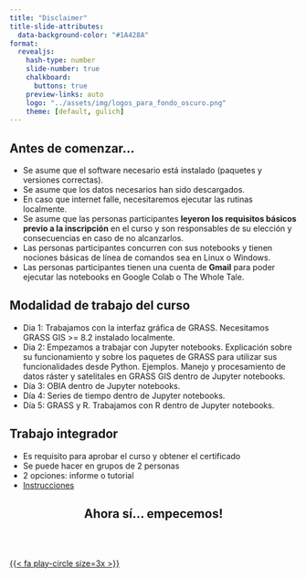 ```yaml
---
title: "Disclaimer"
title-slide-attributes: 
  data-background-color: "#1A428A"
format:
  revealjs: 
    hash-type: number 
    slide-number: true
    chalkboard: 
      buttons: true
    preview-links: auto
    logo: "../assets/img/logos_para_fondo_oscuro.png"
    theme: [default, gulich]
---
```


## Antes de comenzar...

-   Se asume que el software necesario está instalado (paquetes y versiones correctas).
-   Se asume que los datos necesarios han sido descargados.
-   En caso que internet falle, necesitaremos ejecutar las rutinas localmente.
-   Se asume que las personas participantes **leyeron los requisitos básicos previo a la inscripción** en el curso y son responsables de su elección y consecuencias en caso de no alcanzarlos.
-   Las personas participantes concurren con sus notebooks y tienen nociones básicas de línea de comandos sea en Linux o Windows.
-   Las personas participantes tienen una cuenta de **Gmail** para poder ejecutar las notebooks en Google Colab o The Whole Tale.


## Modalidad de trabajo del curso

-   Dia 1: Trabajamos con la interfaz gráfica de GRASS. Necesitamos GRASS GIS \>= 8.2 instalado localmente.
-   Dia 2: Empezamos a trabajar con Jupyter notebooks. Explicación sobre su funcionamiento y sobre los paquetes de GRASS para utilizar sus funcionalidades desde Python. Ejemplos. Manejo y procesamiento de datos ráster y satelitales en GRASS GIS dentro de Jupyter notebooks.
-   Día 3: OBIA dentro de Jupyter notebooks.
-   Día 4: Series de tiempo dentro de Jupyter notebooks.
-   Día 5: GRASS y R. Trabajamos con R dentro de Jupyter notebooks. 
<!-- Necesitamos R y RStudio/VS code instalados. -->


## Trabajo integrador

-   Es requisito para aprobar el curso y obtener el certificado
-   Se puede hacer en grupos de 2 personas
-   2 opciones: informe o tutorial
-   [Instrucciones](../trabajo_final.html)


## Ahora sí... empecemos! {style="font-size: 1.5em; text-align: center"}

<br><br>

[{{< fa play-circle size=3x >}}](unit1_index.html)